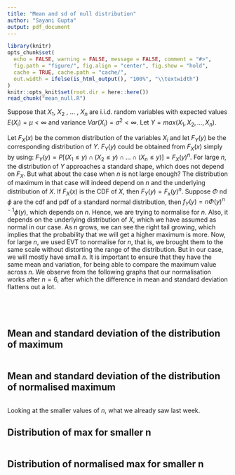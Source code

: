 ```yaml
---
title: "Mean and sd of null distribution"
author: "Sayani Gupta"
output: pdf_document
---
```


```r
library(knitr)
opts_chunk$set(
  echo = FALSE, warning = FALSE, message = FALSE, comment = "#>",
  fig.path = "figure/", fig.align = "center", fig.show = "hold",
  cache = TRUE, cache.path = "cache/",
  out.width = ifelse(is_html_output(), "100%", "\\textwidth")
)
knitr::opts_knit$set(root.dir = here::here())
read_chunk("mean_null.R")
```


Suppose that $X_1$, $X_2$ , ... , $X_n$ are i.i.d. random variables with expected values $E(X_i) = \mu < \infty$ and variance $Var(X_i) = \sigma^2 < \infty$. Let 
$Y = max(X_1, X_2, \dots, X_n)$.

Let $F_X(x)$ be the common distribution of the variables $X_i$ and let $F_Y(y)$ be the
corresponding distribution of $Y$. $F_Y(y)$ could be obtained from $F_X(x)$ simply by using:
$F_Y(y) = P[(X_1 \leq y)\cap(X_2 \leq y) \cap...\cap (X_n \leq y)] = {F_X(y)}^n$. For large $n$, the distribution of $Y$ approaches a standard shape, which does not depend on $F_X$. But what about the case when $n$ is not large enough? The distribution of maximum in that case will indeed depend on $n$ and the underlying distribution of $X$. If $F_X(x)$ is the CDF of $X$, then $F_Y(y) = {F_x(y)}^n$. Suppose $\Phi$ nd $\phi$ are the cdf and pdf of a standard normal distribution, then
$f_Y(y) = n{\Phi(y)}^{n-1}\phi(y)$, which depends on $n$. Hence, we are trying to normalise for $n$. Also, it depends on the underlying distribution of $X$, which we have assumed as normal in our case. As $n$ grows, we  can see the right tail growing, which implies that the probability that we will get a higher maximum is more. Now, for large $n$, we used EVT to normalise for $n$, that is, we brought them to the same scale without distorting the range of the distribution. But in our case, we will mostly have small $n$. It is important to ensure that they have the same mean and variation, for being able to compare the maximum value across $n$. We observe from the following graphs that our normalisation works after $n=6$, after which the difference in mean and standard deviation flattens out a lot.



```r

```

```r

```

```r

```


```r

```

## Mean and standard deviation of the distribution of maximum


```r

```

## Mean and standard deviation of the distribution of normalised maximum

```r

```

Looking at the smaller values of $n$, what we already saw last week.

## Distribution of max for smaller n
```r

```

## Distribution of normalised max for smaller n

```r

```
